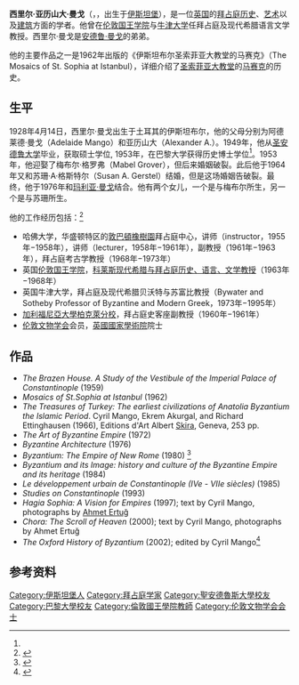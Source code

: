 '''西里尔·亚历山大·曼戈'''（{{lang-en|Cyril Alexander Mango}}，{{bd|1928年|4月14日|2021年|2月8日|catIdx=Mango}}，出生于[[伊斯坦堡|伊斯坦堡]]），是一位[[英国|英国]]的[[拜占庭帝国|拜占庭]][[历史|历史]]、[[拜占庭艺术|艺术]]以及[[拜占庭式建筑|建筑]]方面的学者。他曾在[[伦敦国王学院|伦敦国王学院]]与[[牛津大学|牛津大学]]任拜占庭及现代希腊语言文学教授。西里尔·曼戈是[[安德鲁·曼戈|安德鲁·曼戈]]的弟弟。

他的主要作品之一是1962年出版的《伊斯坦布尔圣索菲亚大教堂的马赛克》（The Mosaics of St. Sophia at Istanbul），详细介绍了[[圣索菲亚大教堂|圣索菲亚大教堂]]的[[鑲嵌藝術|马赛克]]的历史。

== 生平 ==
1928年4月14日，西里尔·曼戈出生于土耳其的伊斯坦布尔，他的父母分别为阿德莱德·曼戈（Adelaide Mango）和亚历山大（Alexander A.）。1949年，他从[[圣安德鲁大学|圣安德鲁大学]]毕业，获取硕士学位, 1953年，在巴黎大学获得历史博士学位<ref name="encyclopedia" />。1953年，他迎娶了梅布尔·格罗弗（Mabel Grover），但后来婚姻破裂。此后他于1964年又和苏珊·A·格斯特尔（Susan A. Gerstel）结婚，但是这场婚姻告破裂。最终，他于1976年和[[玛利亚·曼戈|玛利亚·曼戈]]结合。他有两个女儿，一个是与梅布尔所生，另一个是与苏珊所生。

他的工作经历包括：<ref name="encyclopedia">{{cite web|title=Mango, Cyril (Alexander) 1928- - Dictionary definition of Mango, Cyril (Alexander) 1928|url=http://www.encyclopedia.com/article-1G2-3417900125/mango-cyril-alexander-1928.html|website=www.encyclopedia.com|language=en|date=2009|access-date=2020-07-12|archive-date=2015-09-24|archive-url=https://web.archive.org/web/20150924031148/http://www.encyclopedia.com/article-1G2-3417900125/mango-cyril-alexander-1928.html|dead-url=no}}</ref>
*哈佛大学，华盛顿特区的[[敦巴頓橡樹園|敦巴頓橡樹園]]拜占庭中心，讲师（instructor，1955年−1958年），讲师（lecturer，1958年−1961年），副教授（1961年−1963年），拜占庭考古学教授（1968年−1973年）
*英国[[伦敦国王学院|伦敦国王学院]]，[[科莱斯现代希腊与拜占庭历史、语言、文学教授席位|科莱斯现代希腊与拜占庭历史、语言、文学教授]]（1963年−1968年）
*英国牛津大学，拜占庭及现代希腊贝沃特与苏富比教授（Bywater and Sotheby Professor of Byzantine and Modern Greek，1973年−1995年）
*[[加利福尼亞大學柏克萊分校|加利福尼亞大學柏克萊分校]]，拜占庭史客座副教授（1960年−1961年）
*[[伦敦文物学会|伦敦文物学会]]会员，[[英國國家學術院|英國國家學術院]]院士

== 作品 ==
* ''The Brazen House. A Study of the Vestibule of the Imperial Palace of Constantinople'' (1959)
* ''Mosaics of St.Sophia at Istanbul'' (1962)
* ''The Treasures of Turkey: The earliest civilizations of Anatolia Byzantium the Islamic Period''. Cyril Mango, Ekrem Akurgal, and Richard Ettinghausen (1966), Editions d'Art Albert [[Skira_(publisher)|Skira]], Geneva, 253 pp.  
* ''The Art of Byzantine Empire'' (1972)
* ''Byzantine Architecture'' (1976)
* ''Byzantium: The Empire of New Rome'' (1980) <ref>{{cite book|last1=Mango|first1=Cyril|title=Byzantium : the empire of new Rome|url=https://archive.org/details/byzantium00cyri|date=1981|publisher=Charles Scribner's Sohns|location=New York|isbn=0-684-16768-9}}</ref>
* ''Byzantium and its Image: history and culture of the Byzantine Empire and its heritage'' (1984)
* ''Le développement urbain de Constantinople (IVe - VIIe siècles)'' (1985)
* ''Studies on Constantinople'' (1993)
* ''Hagia Sophia: A Vision for Empires'' (1997); text by Cyril Mango, photographs by [[Ahmet_Ertuğ|Ahmet Ertuğ]]
* ''Chora: The Scroll of Heaven'' (2000); text by Cyril Mango, photographs by Ahmet Ertuğ
* ''The Oxford History of Byzantium'' (2002); edited by Cyril Mango<ref>{{cite book|editor1-last=Mango|editor1-first=Cyril|title=The Oxford history of Byzantium|date=2002|publisher=Oxford University Press|location=Oxford|isbn=0-19-814098-3|edition=1. publ.|url=http://www4.oup.co.uk/isbn/0-19-814098-3|archive-url=https://web.archive.org/web/20050829060033/http://www4.oup.co.uk/isbn/0-19-814098-3|archive-date=2005-08-29|language=en|access-date=2020-07-12|dead-url=no}}</ref>

== 参考资料 ==
{{Reflist}}

{{Authority control}}
{{DEFAULTSORT:Mango, Cyril}}
[[Category:伊斯坦堡人|Category:伊斯坦堡人]]
[[Category:拜占庭学家|Category:拜占庭学家]]
[[Category:聖安德魯斯大學校友|Category:聖安德魯斯大學校友]]
[[Category:巴黎大學校友|Category:巴黎大學校友]]
[[Category:倫敦國王學院教師|Category:倫敦國王學院教師]]
[[Category:伦敦文物学会会士|Category:伦敦文物学会会士]]